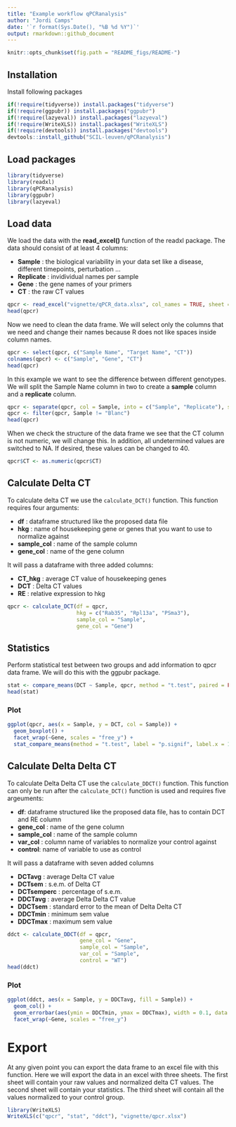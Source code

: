 ```yaml
---
title: "Example workflow qPCRanalysis"
author: "Jordi Camps"
date: '`r format(Sys.Date(), "%B %d %Y")`'
output: rmarkdown::github_document
---
```


```r
knitr::opts_chunk$set(fig.path = "README_figs/README-")
```

## Installation
Install following packages
```r
if(!require(tidyverse)) install.packages("tidyverse")
if(!require(ggpubr)) install.packages("ggpubr") 
if(!require(lazyeval)) install.packages("lazyeval")
if(!require(WriteXLS)) install.packages("WriteXLS")
if(!require(devtools)) install.packages("devtools")
devtools::install_github("SCIL-leuven/qPCRanalysis")
```

## Load packages
```r
library(tidyverse)
library(readxl)
library(qPCRanalysis)
library(ggpubr)
library(lazyeval)
```

## Load data
We load the data with the **read_excel()** function of the readxl package. The data should consist of at least 4 columns:

* __Sample__ : the biological variability in your data set like a disease, different timepoints, perturbation ...
* __Replicate__ : invidividual names per sample
* __Gene__ : the gene names of your primers
* __CT__ : the raw CT values

```r
qpcr <- read_excel("vignette/qPCR_data.xlsx", col_names = TRUE, sheet = 3, skip = 35)
head(qpcr)
```

Now we need to clean the data frame. We will select only the columns that we need and change their names because R does not like spaces inside column names.
```r
qpcr <- select(qpcr, c("Sample Name", "Target Name", "CT"))
colnames(qpcr) <- c("Sample", "Gene", "CT")
head(qpcr)
```

In this example we want to see the difference between different genotypes. We will split the Sample Name column in two to create a **sample** column and a **replicate** column.
```r
qpcr <- separate(qpcr, col = Sample, into = c("Sample", "Replicate"), sep = "_")
qpcr <- filter(qpcr, Sample != "Blanc")
head(qpcr)
```

When we check the structure of the data frame we see that the CT column is not numeric, we will change this. In addition, all undetermined values are switched to NA. If desired, these values can be changed to 40.
```r
qpcr$CT <- as.numeric(qpcr$CT)
```

## Calculate Delta CT
To calculate delta CT we use the `calculate_DCT()` function. This function requires four arguments:

* __df__ : dataframe structured like the proposed data file
* __hkg__ : name of housekeeping gene or genes that you want to use to normalize against
* __sample_col__ : name of the sample column
* __gene_col__ : name of the gene column

It will pass a dataframe with three added columns: 

* __CT_hkg__ : average CT value of housekeeping genes
* __DCT__ : Delta CT values
* __RE__ : relative expression to hkg

```r
qpcr <- calculate_DCT(df = qpcr, 
                      hkg = c("Rab35", "Rpl13a", "PSma3"), 
                      sample_col = "Sample", 
                      gene_col = "Gene")
```

## Statistics
Perform statistical test between two groups and add information to qpcr data frame. We will do this with the ggpubr package.
```r
stat <- compare_means(DCT ~ Sample, qpcr, method = "t.test", paired = FALSE, group.by = "Gene")
head(stat)
```

### Plot
```r
ggplot(qpcr, aes(x = Sample, y = DCT, col = Sample)) +
  geom_boxplot() +
  facet_wrap(~Gene, scales = "free_y") +
  stat_compare_means(method = "t.test", label = "p.signif", label.x = 1.5)
```

## Calculate Delta Delta CT
To calculate Delta Delta CT use the `calculate_DDCT()` function. This function  can only be run after the `calculate_DCT()` function is used and requires five argeuments:

* __df__: dataframe structured like the proposed data file, has to contain DCT and RE column
* __gene_col__ : name of the gene column
* __sample_col__ : name of the sample column
* __var_col__ : column name of variables to normalize your control against
* __control__: name of variable to use as control

It will pass a dataframe with seven added columns

* __DCTavg__ : average Delta CT value
* __DCTsem__ : s.e.m. of Delta CT
* __DCTsemperc__ : percentage of s.e.m.
* __DDCTavg__ : average Delta Delta CT value
* __DDCTsem__ : standard error to the mean of Delta Delta CT
* __DDCTmin__ : minimum sem value
* __DDCTmax__ : maximum sem value

```r
ddct <- calculate_DDCT(df = qpcr, 
                       gene_col = "Gene", 
                       sample_col = "Sample", 
                       var_col = "Sample", 
                       control = "WT")
head(ddct)
```

### Plot
```r
ggplot(ddct, aes(x = Sample, y = DDCTavg, fill = Sample)) +
  geom_col() +
  geom_errorbar(aes(ymin = DDCTmin, ymax = DDCTmax), width = 0.1, data = ddct) +
  facet_wrap(~Gene, scales = "free_y")
```

# Export
At any given point you can export the data frame to an excel file with this function. Here we will export the data in an excel with three sheets. The first sheet will contain your raw values and normalized delta CT values. The second sheet will contain your statistics. The third sheet will contain all the values normalized to your control group.
```r
library(WriteXLS)
WriteXLS(c("qpcr", "stat", "ddct"), "vignette/qpcr.xlsx")
```
